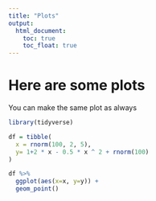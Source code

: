 ```yaml
---
title: "Plots"
output: 
  html_document:
    toc: true
    toc_float: true
---
```


# Here are some plots

You can make the same plot as always

```r
library(tidyverse)

df = tibble(
  x = rnorm(100, 2, 5),
  y= 1+2 * x - 0.5 * x ^ 2 + rnorm(100)
)

df %>% 
  ggplot(aes(x=x, y=y)) +
  geom_point()

```